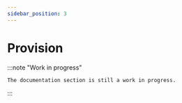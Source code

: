 ```yaml
---
sidebar_position: 3
---
```


# Provision

:::note "Work in progress"

    The documentation section is still a work in progress.

:::

